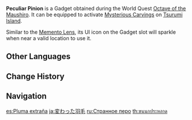 {{About|the Gadget|the Quest Item|Peculiar Pinion (Quest Item)}}
{{Item Infobox
|id           = 220040
|image        = Item Peculiar Pinion.png
|type         = Gadgets
|invCategory  = Gadgets
|quality      = 4
|effect       = Activates [[Mysterious Carvings]] on [[Tsurumi Island]]. It has a cooldown of 3 seconds.
|description  = After defeating the monster that made the apex of Amakumo Peak its home, you discovered this strange feather.<br />It fell from the Thunderbird that once inhabited Tsurumi Island, and is the original form of the Maushiro.<br />It may have some special properties on Tsurumi Island.<br /><br />'''After progressing to a point in [[The Sun-Wheel and Mt. Kanna]]''':<br />A strange feather.<br />It may be able to trigger some wondrous effects if used on Tsurumi Island.<br />Take this feather with you into the world.<br /><br/ >You did promise him that you would, after all.<br /><br />'''In the [[Archive]]''':<br />A feather left behind by the Thunderbird that once obliterated Tsurumi Island. It is filled with many memories and much power.<br />The people dwelling within the island fog worshiped the being whose light they could see even through the shroud all around them, and the feathers that fell from the Thunderbird also became the basis for the now-lost Tsurumi instrument, the Maushiro.<br />Due to a change, the Thunderbird would eventually annihilate all civilization on the island, and it would later itself be slain over Seirai Island.
|source1      = Obtained during the [[Octave of the Maushiro]]
|reusable     = Yes
|usage        = Quick Use
|memento      = No
}}
'''Peculiar Pinion''' is a Gadget obtained during the World Quest [[Octave of the Maushiro]]. It can be equipped to activate [[Mysterious Carvings]] on [[Tsurumi Island]].

Similar to the [[Memento Lens]], its UI icon on the Gadget slot will sparkle when near a valid location to use it.

==Other Languages==
{{Other Languages
|en      = Peculiar Pinion
|zhs     = 奇特的羽毛
|zhs_rm  = Qítè de Yǔmáo
|zht     = 奇特的羽毛
|zht_rm  = Qítè de Yǔmáo
|zh_tl   = Peculiar Feather
|ja      = 変わった羽毛
|ja_rm   = Kawatta Umou
|ja_tl   = Peculiar Feather
|ko      = 독특한 깃털
|ko_rm   = Dokteukhan Gitteol
|ko_tl   = Unique Feather
|es      = Pluma extraña
|es_tl   = Strange Feather
|fr      = Plume étrange
|fr_tl   = Strange Feather
|ru      = Странное перо
|ru_tl   = Strange Feather
|th      = ขนนกประหลาด
|th_rm   = 
|th_tl   = 
|vi      = Chiếc Lông Kỳ Lạ
|vi_tl   = Strange Feather
|de      = Außergewöhnliche Feder
|de_tl   = Extraordinary Feather
|id      = Bulu yang Aneh
|id_tl   = Strange Feather
|pt      = Pena Peculiar
|pt_tl   = 
|tr      = Tuhaf Tüy
|tr_tl   = 
|it      = Piuma peculiare
|it_tl   = Peculiar Feather
}}

==Change History==
{{Change History|2.2}}

==Navigation==
{{Gadget Navbox}}

[[es:Pluma extraña]]
[[ja:変わった羽毛]]
[[ru:Странное перо]]
[[th:ขนนกประหลาด]]